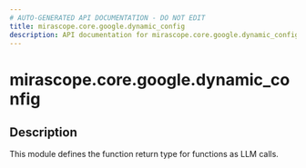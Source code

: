 ```yaml
---
# AUTO-GENERATED API DOCUMENTATION - DO NOT EDIT
title: mirascope.core.google.dynamic_config
description: API documentation for mirascope.core.google.dynamic_config
---
```


# mirascope.core.google.dynamic_config

<ApiType type="Module" />

## Description

This module defines the function return type for functions as LLM calls.



